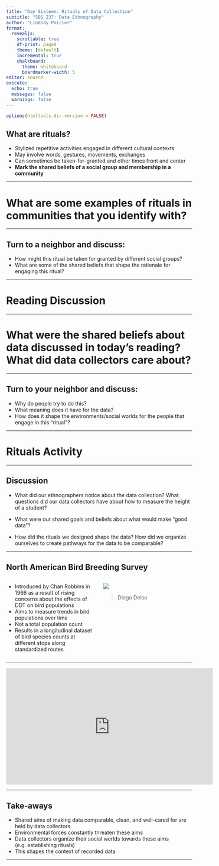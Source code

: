 ```yaml
---
title: "Day Sixteen: Rituals of Data Collection"
subtitle: "SDS 237: Data Ethnography"
author: "Lindsay Poirier"
format: 
  revealjs:
    scrollable: true
    df-print: paged
    theme: [default]
    incremental: true
    chalkboard:
      theme: whiteboard
      boardmarker-width: 5
editor: source
execute:
  echo: true
  messages: false
  warnings: false
---
```



```r
options(htmltools.dir.version = FALSE)
```



## What are rituals?

- Stylized repetitive activities engaged in different cultural contexts
- May involve words, gestures, movements, exchanges
- Can sometimes be taken-for-granted and other times front and center
- **Mark the shared beliefs of a social group and membership in a community**

---

# What are some examples of rituals in communities that you identify with?

---

## Turn to a neighbor and discuss:

- How might this ritual be taken for granted by different social groups?
- What are some of the shared beliefs that shape the rationale for engaging this ritual?

---

# Reading Discussion

---


# What were the shared beliefs **about data** discussed in today's reading? What did data collectors care about?

---

## Turn to your neighbor and discuss:

- Why do people try to do this?
- What meaning does it have for the data?
- How does it shape the environments/social worlds for the people that engage in this "ritual"?


---

# Rituals Activity

---

## Discussion

- What did our ethnographers notice about the data collection? What questions did our data collectors have about how to measure the height of a student?

- What were our shared goals and beliefs about what would make "good data"?

- How did the rituals we designed shape the data? How did we organize ourselves to create pathways for the data to be comparable? 


---

## North American Bird Breeding Survey

:::: {.columns}

::: {.column width="50%"}

- Introduced by Chan Robbins in 1966 as a result of rising concerns about the effects of DDT on bird populations
- Aims to measure trends in bird populations over time
- Not a total population count
- Results in a longitudinal dataset of bird species counts at different stops along standardized routes

:::

::: {.column width="50%"}

![](https://upload.wikimedia.org/wikipedia/commons/thumb/5/50/Orop%C3%A9ndola_enmascarada_%28Oriolus_larvatus%29%2C_parque_nacional_Kruger%2C_Sud%C3%A1frica%2C_2018-07-25%2C_DD_44.jpg/220px-Orop%C3%A9ndola_enmascarada_%28Oriolus_larvatus%29%2C_parque_nacional_Kruger%2C_Sud%C3%A1frica%2C_2018-07-25%2C_DD_44.jpg)

> Diego Delso

:::
:::

---

<iframe width="560" height="315" src="https://www.youtube.com/embed/9bgjT0KxyaQ?si=Ce72cbrxQh5zqRrY" title="YouTube video player" frameborder="0" allow="accelerometer; autoplay; clipboard-write; encrypted-media; gyroscope; picture-in-picture; web-share" allowfullscreen></iframe>

---

## Take-aways

- Shared aims of making data comparable, clean, and well-cared for are held by data collectors
- Environmental forces constantly threaten these aims
- Data collectors organize their social worlds towards these aims (e.g. establishing rituals)
- This shapes the context of recorded data

--- 






  

